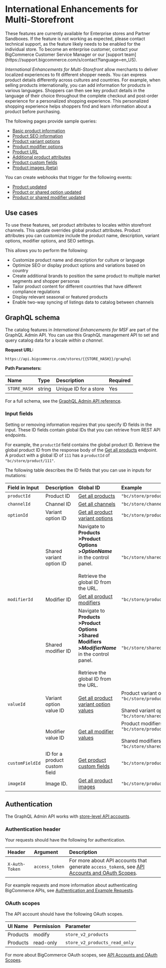 # International Enhancements for Multi-Storefront

<Callout type="info">
  These features are currently available for Enterprise stores and Partner Sandboxes. If the feature is not working as expected, please contact technical support, as the feature likely needs to be enabled for the individual store. 
  To become an enterprise customer, contact your BigCommerce Customer Service Manager or our [support team](https://support.bigcommerce.com/s/contact?language=en_US).
</Callout>

_International Enhancements for Multi-Storefront_ allow merchants to deliver localized experiences to fit different shopper needs. You can express product details differently across cultures and countries.
For example, when selling products internationally, you can add information for products in various languages. 
Shoppers can then see key product details in the language of their choice throughout the complete checkout and post-order experience for a personalized shopping experience.
This personalized shopping experience helps shoppers find and learn information about a product before purchasing. 

The following pages provide sample queries:

- [Basic product information](/docs/store-operations/catalog/msf-international-enhancements/product-basic-info)
- [Product SEO information](/docs/store-operations/catalog/msf-international-enhancements/product-seo-info)
- [Product variant options](/docs/store-operations/catalog/msf-international-enhancements/product-variant-options)
- [Product modifier options](/docs/store-operations/catalog/msf-international-enhancements/product-modifier-options)
- [Product URL](/docs/store-operations/catalog/msf-international-enhancements/product-url)
- [Additional product attributes](/docs/store-operations/catalog/msf-international-enhancements/product-attributes)
- [Product custom fields](/docs/store-operations/catalog/msf-international-enhancements/product-custom-fields)
- [Product images (beta)](/docs/store-operations/catalog/msf-international-enhancements/product-images)

You can create webhooks that trigger for the following events:
- [Product updated](/docs/integrations/webhooks/events#products)
- [Product or shared option updated](/docs/integrations/webhooks/events#options)
- [Product or shared modifier updated](/docs/integrations/webhooks/events#modifiers)

## Use cases

To use these features, set product attributes to locales within storefront channels. This update overrides global product attributes.
Product attributes you can customize include the product name, description, variant options, modifier options, and SEO settings.

This allows you to perform the following:  

- Customize product name and description for culture or language
- Optimize SEO or display product options and variations based on country
- Create additional brands to position the same product to multiple market segments and shopper personas
- Tailor product content for different countries that have different compliance regulations
- Display relevant seasonal or featured products   
- Enable two-way syncing of listings data to catalog between channels

## GraphQL schema

The catalog features in _International Enhancements for MSF_ are part of the GraphQL Admin API. You can use this GraphQL management API to set and query catalog data for a locale _within a channel_.

**Request URL:** 

`https://api.bigcommerce.com/stores/{{STORE_HASH}}/graphql`

**Path Parameters:**

| Name         | Type   | Description           | Required |
| :----------- | :----- | :-------------------- | :------- |
| `STORE_HASH` | string | Unique ID for a store | Yes      |


For a full schema, see the [GraphQL Admin API reference](https://developer.bigcommerce.com/graphql-admin/reference).

### Input fields

Setting or removing information requires that you specify ID fields in the input. These ID fields contain global IDs that you can retrieve from REST API endpoints. 

For example, the `productId` field contains the global product ID. Retrieve the global product ID from the response body of the [Get all products](/docs/rest-catalog/products#get-all-products) endpoint. A product with a global ID of `111` has a `productId` of `"bc/store/product/111"`.

The following table describes the ID fields that you can use in inputs for mutations:

| Field in Input | Description | Global ID | Example |
| :--- | :--- | :--- | :--- |
| `productId` | Product ID |  [Get all products](/docs/rest-catalog/products#get-all-products) | `"bc/store/product/111"` |
| `channelId` | Channel ID |  [Get all channels](/docs/rest-management/channels#get-all-channels) | `"bc/store/channel/2"` |
| `optionId` | Variant option ID | [Get all product variant options](/docs/rest-catalog/product-variant-options#get-all-product-variant-options) | `"bc/store/productOption/108"` |
| | Shared variant option ID | Navigate to **Products <br /> >Product Options <br /> >_OptionName_** <br />in the control panel. <br /><br />Retrieve the global ID from the URL. | `"bc/store/sharedProductOption/1"` |
| `modifierId` | Modifier ID  | [Get all product modifiers](/docs/rest-catalog/product-modifiers#get-all-product-modifiers) | `"bc/store/productModifier/121"` |
| | Shared modifier ID | Navigate to **Products <br /> >Product Options <br /> >Shared Modifiers <br /> >_ModifierName_** <br /> in the control panel. <br /><br /> Retrieve the global ID from the URL. | `"bc/store/sharedProductModifier/2"` |
| `valueId` | Variant option value ID | [Get all product variant option values](/docs/rest-catalog/product-variant-options/values#get-all-product-variant-option-values) | Product variant options: `"bc/store/productOptionValue/68"` <br /><br />Shared variant options: `"bc/store/sharedProductOptionValue/123"` |
| | Modifier value ID | [Get all modifier values](/docs/rest-catalog/product-modifiers/values#get-all-modifier-values) | Product modifiers: `"bc/store/productModifierValue/107"` <br /><br />Shared modifiers: `"bc/store/sharedProductModifierValue/107"` |
| `customFieldId` | ID for a product custom field | [Get product custom fields](/docs/rest-catalog/products/custom-fields#get-product-custom-fields) | `"bc/store/productCustomField/1"` |
| `imageId` | Image ID. | [Get all product images](/docs/rest-catalog/products/images#get-all-product-images) | `"bc/store/productImage/1"` |

## Authentication

The GraphQL Admin API works with [store-level API accounts](/docs/start/authentication/api-accounts#store-level-api-accounts).

### Authentication header

Your requests should have the following for authentication.

| Header         | Argument       | Description                                                                                                                                                       |
| :------------- | :------------- | :---------------------------------------------------------------------------------------------------------------------------------------------------------------- |
| `X-Auth-Token` | `access_token` | For more about API accounts that generate `access_token`s, see [API Accounts and OAuth Scopes](/docs/start/authentication). |

For example requests and more information about authenticating BigCommerce APIs, see [Authentication and Example Requests](/docs/start/authentication#x-auth-token-header-example-requests).

### OAuth scopes

The API account should have the following OAuth scopes.

| UI Name  | Permission | Parameter                     |
| :------- | :--------- | :---------------------------- |
| Products | modify     | `store_v2_products`           |
| Products | read-only  | `store_v2_products_read_only` |

For more about BigCommerce OAuth scopes, see [API Accounts and OAuth Scopes](/docs/start/authentication/api-accounts#oauth-scopes).
